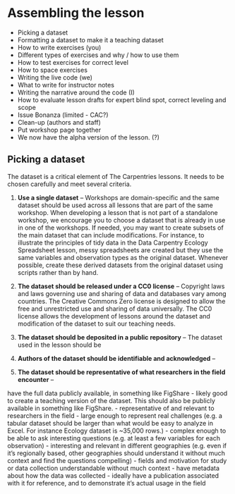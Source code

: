 # Assembling the lesson

* Picking a dataset
* Formatting a dataset to make it a teaching dataset
* How to write exercises (you)
* Different types of exercises and why / how to use them
* How to test exercises for correct level
* How to space exercises
* Writing the live code (we)
* What to write for instructor notes
* Writing the narrative around the code (I)
* How to evaluate lesson drafts for expert blind spot, correct leveling and scope
* Issue Bonanza (limited - CAC?)
* Clean-up (authors and staff)
* Put workshop page together
* We now have the alpha version of the lesson. (?)


## Picking a dataset

The dataset is a critical element of The Carpentries lessons. It needs to be chosen carefully and meet several criteria.

1. **Use a single dataset** -- Workshops are domain-specific and the same dataset should be used across all lessons that are part of the same workshop. When developing a lesson that is not part of a standalone workshop, we encourage you to choose a dataset that is already in use in one of the workshops. If needed, you may want to create subsets of the main dataset that can include modifications. For instance, to illustrate the principles of tidy data in the Data Carpentry Ecology Spreadsheet lesson, messy spreadsheets are created but they use the same variables and observation types as the original dataset. Whenever possible, create these derived datasets from the original dataset using scripts rather than by hand.

2. **The dataset should be released under a CC0 license** -- Copyright laws and laws governing use and sharing of data and databases vary among countries. The Creative Commons Zero license is designed to allow the free and unrestricted use and sharing of data universally. The CC0 license allows the development of lessons around the dataset and modification of the dataset to suit our teaching needs.

3. **The dataset should be deposited in a public repository** -- The dataset used in the lesson should be 

4. **Authors of the dataset should be identifiable and acknowledged** -- 

5. **The dataset should be representative of what researchers in the field encounter** -- 

 have the full data publicly available, in something like FigShare
- likely good to create a teaching version of the dataset. This should also be publicly available in something like FigShare.
- representative of and relevant to researchers in the field
- large enough to represent real challenges (e.g. a tabular dataset should be larger than what would be easy to analyze in Excel. For instance Ecology dataset is ~35,000 rows.)
- complex enough to be able to ask interesting questions (e.g. at least a few variables for each observation)
- interesting and relevant in different geographies (e.g. even if it’s regionally based, other geographies should understand it without much context and find the questions compelling)
- fields and motivation for study or data collection understandable without much context
- have metadata about how the data was collected
- ideally have a publication associated with it for reference, and to demonstrate it’s actual usage in the field
